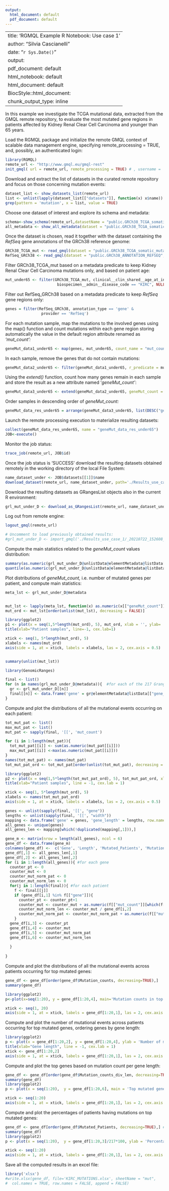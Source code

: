 ```yaml
---
output:
  html_document: default
  pdf_document: default
---
```


---
title: 'RGMQL Example R Notebook: Use case 1'
author: "Silvia Cascianelli"
date: "`r Sys.Date()`"
output:
  pdf_document: default
  html_notebook: default
  html_document: default
  BiocStyle::html_document:
  chunk_output_type: inline
---

In this example we investigate the TCGA mutational data, extracted from the GMQL remote repository, to evaluate the most mutated gene regions in patients affected by Kidney Renal Clear Cell Carcinoma and younger than 65 years.

Load the RGMQL package and initialize the remote GMQL context of scalable data management engine, specifying remote_processing = TRUE, and, possibly, an authenticated login:

```r
library(RGMQL)
remote_url <- "http://www.gmql.eu/gmql-rest"
init_gmql( url = remote_url, remote_processing = TRUE) # , username = 'XXXX', password = 'XXXX')
```

Download and extract the list of datasets in the curated remote repository and focus on those concerning mutation events:

```r
dataset_list <- show_datasets_list(remote_url)
list <- unlist(lapply(dataset_list[["datasets"]], function(x) x$name))
grep(pattern = 'mutation', x = list, value = TRUE)

```

Choose one dataset of interest and explore its schema and metadata:

```r
schema<-show_schema(remote_url,datasetName = "public.GRCh38_TCGA_somatic_mutation_masked_2019_10")
all_metadata <- show_all_metadata(dataset = "public.GRCh38_TCGA_somatic_mutation_masked_2019_10")
```

Once the dataset is chosen, read it together with the dataset containing the *RefSeq* gene annotations of the GRCh38 reference genome:

```r
GRCh38_TCGA_mut <- read_gmql(dataset = "public.GRCh38_TCGA_somatic_mutation_masked_2019_10", is_local = FALSE)
RefSeq_GRCh38 <- read_gmql(dataset = "public.GRCh38_ANNOTATION_REFSEQ", is_local = FALSE)
```

Filter GRCh38_TCGA_mut based on a metadata predicate to keep Kidney Renal Clear Cell Carcinoma mutations only, and based on patient age:

```r
mut_under65 <- filter(GRCh38_TCGA_mut, clinical__clin_shared__age_at_initial_pathologic_diagnosis < 65 & 
                       biospecimen__admin__disease_code == "KIRC", NULL)
```

Filter out RefSeq_GRCh38 based on a metadata predicate to keep *RefSeq* gene regions only:

```r
genes = filter(RefSeq_GRCh38, annotation_type == 'gene' & 
                provider == 'RefSeq')
```

For each mutation sample, map the mutations to the involved genes using the map() function and count mutations within each gene region storing automatically the value in the default region attribute renamed as  *'mut_count':*

```r
geneMut_data1_under65 <- map(genes, mut_under65, count_name = "mut_count")
```

In each sample, remove the genes that do not contain mutations:

```r
geneMut_data2_under65 <- filter(geneMut_data1_under65, r_predicate = mut_count >= 1, NULL)
```

Using the *extend()* function, count how many genes remain in each sample and store the result as a new attribute named '*geneMut_count'*:

```r
geneMut_data3_under65 <- extend(geneMut_data2_under65, geneMut_count = COUNT())
```

Order samples in descending order of *geneMut_count:*

```r
geneMut_data_res_under65 = arrange(geneMut_data3_under65, list(DESC("geneMut_count")))
```

Launch the remote processing execution to materialize resulting datasets:

```r
collect(geneMut_data_res_under65, name = "geneMut_data_res_under65")
JOB<-execute()
```

Monitor the job status:

```r
trace_job(remote_url, JOB$id)
```

Once the job status is 'SUCCESS' download the resulting datasets obtained remotely in the working directory of the local File System:

```r
name_dataset_under <- JOB$datasets[[1]]$name
download_dataset(remote_url, name_dataset_under, path='./Results_use_case_1')

```

Download the resulting datasets as GRangesList objects also in the current R environment:

```r
grl_mut_under_D <- download_as_GRangesList(remote_url, name_dataset_under)

```

Log out from remote engine:

```r
logout_gmql(remote_url)
```

```r
# Uncomment to load previously obtained results:
#grl_mut_under_D <- import_gmql('./Results_use_case_1/_20210722_152608_geneMut_data_res_under65- compatible with GRL', TRUE)

```
Compute the main statistics related to the *geneMut_count* values distribution:

```r
summary(as.numeric(grl_mut_under_D@unlistData@elementMetadata@listData[["mut_count"]]))
quantile(as.numeric(grl_mut_under_D@unlistData@elementMetadata@listData[["mut_count"]]), c(.90, .95, .99))
```

Plot distributions of *geneMut_count,* i.e. number of mutated genes per patient, and compute main statistics:

```r

meta_lst <- grl_mut_under_D@metadata


mut_lst <- lapply(meta_lst, function(x) as.numeric(x[["geneMut_count"]]))
mut_ord <- mut_lst[order(unlist(mut_lst), decreasing = FALSE)]

library(ggplot2)
p1 <- plot(x = seq(1,5*length(mut_ord), 5), mut_ord, xlab = '', ylab= 'Number of mutated genes', xaxt = "n")
title(xlab="Patient samples", line=-1, cex.lab=1)

xtick <- seq(1, 5*length(mut_ord), 5)
xlabels <- names(mut_ord)
axis(side = 1, at = xtick, labels = xlabels, las = 2, cex.axis = 0.5)


summary(unlist(mut_lst))
```

```r
library(GenomicRanges)

final <- list()
for (n in names(grl_mut_under_D@metadata)){  #for each of the 217 Granges
  gr <- grl_mut_under_D[[n]]
  final[[n]] <- data.frame('gene' = gr@elementMetadata@listData[["gene_symbol"]], 'mut_count' = as.numeric(gr@elementMetadata@listData[["mut_count"]]), 'width'  = width(ranges(grl_mut_under_D[[n]])))
}


```

Compute and plot the distributions of all the mutational events occurring on each patient:

```r
tot_mut_pat <- list()
max_mut_pat <- list()
mut_pat <- sapply(final, '[[', 'mut_count')

for (i in 1:length(mut_pat)){
  tot_mut_pat[[i]] <- sum(as.numeric(mut_pat[[i]]))
  max_mut_pat[[i]] <-max(as.numeric(mut_pat[[i]]))
}
names(tot_mut_pat) <- names(mut_pat)
tot_mut_pat_ord <- tot_mut_pat[order(unlist(tot_mut_pat), decreasing = FALSE)]

library(ggplot2)
p2 <- plot(x = seq(1,5*length(tot_mut_pat_ord), 5), tot_mut_pat_ord, xlab = '', ylab= 'Number of mutational events', xaxt = "n")
title(xlab="Patient samples", line = -1, cex.lab = 1)

xtick <- seq(1, 5*length(mut_ord), 5)
xlabels <- names(tot_mut_pat_ord)
axis(side = 1, at = xtick, labels = xlabels, las = 2, cex.axis = 0.5)
```

```r
genes <- unlist(sapply(final, '[[', "gene"))
lengths <- unlist(sapply(final, '[[', "width"))
mapping <- data.frame('gene' = genes, 'gene_length' = lengths, row.names = NULL)
all_genes <- unique(genes)
all_genes_len <- mapping[which(!duplicated(mapping[,1])),]

gene_m <- matrix(nrow = length(all_genes), ncol = 6)
gene_df <- data.frame(gene_m)
colnames(gene_df) <-  c('Gene', 'Length', 'Mutated_Patients', 'Mutation_counts', 'Mutation_counts_norm', 'Mutation_counts_div_len')
gene_df[,1] <- all_genes_len[,1]
gene_df[,2] <- all_genes_len[,2]
for (i in 1:length(all_genes)){ #for each gene
  counter_pt <- 0
  counter_mut <- 0
  counter_mut_norm_pat <- 0
  counter_mut_norm_len <- 0
  for(j in 1:length(final)){ #for each patient
    f <- final[[j]]
    if (gene_df[i,1] %in% f[["gene"]]){
      counter_pt <- counter_pt+1
      counter_mut <- counter_mut + as.numeric(f[["mut_count"]][which(f[["gene"]] == gene_df[i,1])[1]]) #[1] to avoid issues when there are multiple regions of the same gene and duplicated symbols
      counter_mut_norm_len <- counter_mut / gene_df[i,2]
      counter_mut_norm_pat <- counter_mut_norm_pat + as.numeric(f[["mut_count"]][which(f[["gene"]] == gene_df[i,1])[1]]) / tot_mut_pat[[j]]
    }
  gene_df[i,3] <- counter_pt
  gene_df[i,4] <- counter_mut
  gene_df[i,5] <- counter_mut_norm_pat
  gene_df[i,6] <- counter_mut_norm_len
      
  }
  
}

```

Compute and plot the distributions of all the mutational events across patients occurring for top mutated genes:

```r
gene_df <- gene_df[order(gene_df$Mutation_counts, decreasing=TRUE),] 
summary(gene_df)

library(ggplot2)
p<-plot(x=seq(1:20), y = gene_df[1:20,4], main='Mutation counts in top mutated genes', ylab = 'Number of mutations across patient samples', xlab = NA, xaxt="n")

xtick <- seq(1, 20)
axis(side = 1, at = xtick, labels = gene_df[1:20,1], las = 2, cex.axis = 0.75)

```

Compute and plot the number of mutational events across patients occurring for top mutated genes, ordering genes by gene length:

```r
library(ggplot2)
p <- plot(x = gene_df[1:20,2], y = gene_df[1:20,4], ylab = 'Number of mutations across samples', xlab = '', main='Mutation counts compared to gene lengths in top mutated genes', xaxt="n") #xlab = 'Genes'
title(xlab="Gene length", line = -1, cex.lab = 1)
xtick <- gene_df[1:20,2]
axis(side = 1, at = xtick, labels = gene_df[1:20,1], las = 2, cex.axis = 0.75)
```

Compute and plot the top genes based on mutation count per gene length:

```r
gene_df <- gene_df[order(gene_df$Mutation_counts_div_len, decreasing=TRUE),] #descending geneMut_count_order
summary(gene_df)
library(ggplot2)
p <- plot(x = seq(1:20),  y = gene_df[1:20,6], main = 'Top mutated genes based on mutation count divided by gene length', ylab = 'Mutation counts per gene length', xlab = NA, xaxt = "n") #xlab = 'Genes'

xtick <- seq(1:20)
axis(side = 1, at = xtick, labels = gene_df[1:20,1], las = 2, cex.axis = 0.7)
```

Compute and plot the percentages of patients having mutations on top mutated genes:

```r
gene_df <- gene_df[order(gene_df$Mutated_Patients, decreasing=TRUE),] #descending gene_mut_count_order
summary(gene_df)
library(ggplot2)
p <- plot(x = seq(1:20),  y = gene_df[1:20,3]/217*100, ylab = 'Percentage of patients (%)', xlab = NA, main = 'Top mutated genes based on percentage of mutated patients', xaxt = "n") #xlab = 'Genes'

xtick <- seq(1:20)
axis(side = 1, at = xtick, labels = gene_df[1:20,1], las = 2, cex.axis = 0.75)
```

Save all the computed results in an excel file:

```r
library('xlsx')
#write.xlsx(gene_df, file='KIRC_MUTATIONS.xlsx', sheetName = "mut", 
#  col.names = TRUE, row.names = FALSE, append = FALSE)
```
